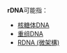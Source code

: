 {{lowercase}}
'''rDNA'''可能指：
*[[核糖体DNA|核糖体DNA]]
*[[重组DNA|重组DNA]]
*[[RDNA_(微架構)|RDNA (微架構)]]
{{disambig|Cat=四字拉丁字母缩写消歧义}}